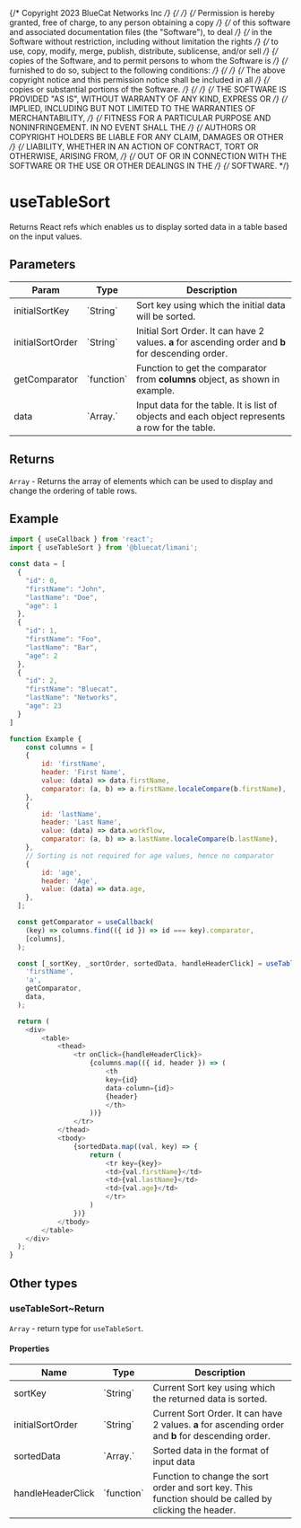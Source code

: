 {/* Copyright 2023 BlueCat Networks Inc */}
{/*  */}
{/* Permission is hereby granted, free of charge, to any person obtaining a copy */}
{/* of this software and associated documentation files (the "Software"), to deal */}
{/* in the Software without restriction, including without limitation the rights */}
{/* to use, copy, modify, merge, publish, distribute, sublicense, and/or sell */}
{/* copies of the Software, and to permit persons to whom the Software is */}
{/* furnished to do so, subject to the following conditions: */}
{/*  */}
{/* The above copyright notice and this permission notice shall be included in all */}
{/* copies or substantial portions of the Software. */}
{/*  */}
{/* THE SOFTWARE IS PROVIDED "AS IS", WITHOUT WARRANTY OF ANY KIND, EXPRESS OR */}
{/* IMPLIED, INCLUDING BUT NOT LIMITED TO THE WARRANTIES OF MERCHANTABILITY, */}
{/* FITNESS FOR A PARTICULAR PURPOSE AND NONINFRINGEMENT. IN NO EVENT SHALL THE */}
{/* AUTHORS OR COPYRIGHT HOLDERS BE LIABLE FOR ANY CLAIM, DAMAGES OR OTHER */}
{/* LIABILITY, WHETHER IN AN ACTION OF CONTRACT, TORT OR OTHERWISE, ARISING FROM, */}
{/* OUT OF OR IN CONNECTION WITH THE SOFTWARE OR THE USE OR OTHER DEALINGS IN THE */}
{/* SOFTWARE. */}

<Meta title='hooks/useTableSort' />

# useTableSort

Returns React refs which enables us to display sorted data in a table based on the input values.

## Parameters

<table>
    <thead>
        <tr>
            <th>Param</th>
            <th>Type</th>
            <th>Description</th>
        </tr>
    </thead>
    <tbody>
        <tr>
            <td>initialSortKey</td>
            <td>`String`</td>
            <td>Sort key using which the initial data will be sorted.</td>
        </tr>
        <tr>
            <td>initialSortOrder</td>
            <td>`String`</td>
            <td>Initial Sort Order. It can have 2 values. <strong>a</strong> for ascending order and <strong>b</strong> for descending order.</td>
        </tr>
        <tr>
            <td>getComparator</td>
            <td>`function`</td>
            <td>Function to get the comparator from <strong>columns</strong> object, as shown in example.</td>
        </tr>
        <tr>
            <td>data</td>
            <td>`Array.<object>`</td>
            <td>Input data for the table. It is list of objects and each object represents a row for the table.</td>
        </tr>
    </tbody>
</table>

## Returns

`Array` - Returns the array of elements which can be used to display and change the ordering of table rows.

## Example

```js
import { useCallback } from 'react';
import { useTableSort } from '@bluecat/limani';

const data = [
  {
    "id": 0,
    "firstName": "John",
    "lastName": "Doe",
    "age": 1
  },
  {
    "id": 1,
    "firstName": "Foo",
    "lastName": "Bar",
    "age": 2
  },
  {
    "id": 2,
    "firstName": "Bluecat",
    "lastName": "Networks",
    "age": 23
  }
]

function Example {
	const columns = [
    {
        id: 'firstName',
        header: 'First Name',
        value: (data) => data.firstName,
        comparator: (a, b) => a.firstName.localeCompare(b.firstName),
    },
    {
        id: 'lastName',
        header: 'Last Name',
        value: (data) => data.workflow,
        comparator: (a, b) => a.lastName.localeCompare(b.lastName),
    },
    // Sorting is not required for age values, hence no comparator
    {
        id: 'age',
        header: 'Age',
        value: (data) => data.age,
    },
  ];

  const getComparator = useCallback(
    (key) => columns.find(({ id }) => id === key).comparator,
    [columns],
  );

  const [_sortKey, _sortOrder, sortedData, handleHeaderClick] = useTableSort(
    'firstName',
    'a',
    getComparator,
    data,
  );

  return (
    <div>
        <table>
            <thead>
                <tr onClick={handleHeaderClick}>
                    {columns.map(({ id, header }) => (
                        <th
                        key={id}
                        data-column={id}>
                        {header}
                        </th>
                    ))}
                </tr>
            </thead>
            <tbody>
                {sortedData.map((val, key) => {
                    return (
                        <tr key={key}>
                        <td>{val.firstName}</td>
                        <td>{val.lastName}</td>
                        <td>{val.age}</td>
                        </tr>
                    )
                })}
            </tbody>
        </table>
    </div>
  );
}
```

## Other types

### useTableSort~Return

`Array` - return type for `useTableSort`.

#### Properties

<table>
    <thead>
        <tr>
            <th>Name</th>
            <th>Type</th>
            <th>Description</th>
        </tr>
    </thead>
    <tbody>
        <tr>
            <td>sortKey</td>
            <td>`String`</td>
            <td>Current Sort key using which the returned data is sorted.</td>
        </tr>
        <tr>
            <td>initialSortOrder</td>
            <td>`String`</td>
            <td>Current Sort Order. It can have 2 values. <strong>a</strong> for ascending order and <strong>b</strong> for descending order.</td>
        </tr>
        <tr>
            <td>sortedData</td>
            <td>`Array.<object>`</td>
            <td>Sorted data in the format of input data</td>
        </tr>
        <tr>
            <td>handleHeaderClick</td>
            <td>`function`</td>
            <td>Function to change the sort order and sort key. This function should be called by clicking the header.</td>
        </tr>
    </tbody>
</table>
